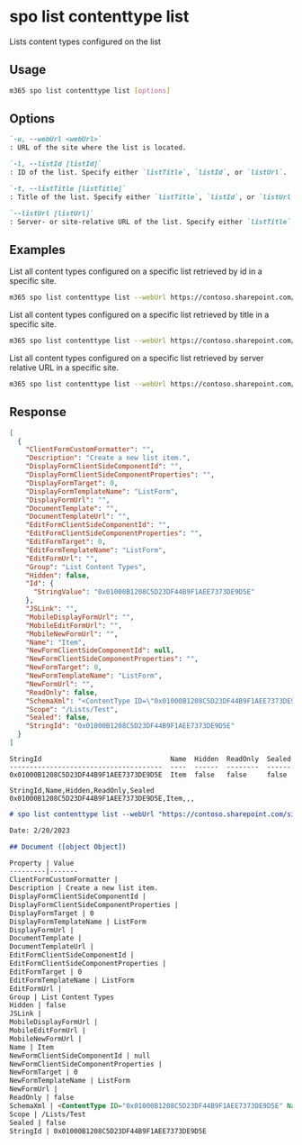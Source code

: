 
# spo list contenttype list

Lists content types configured on the list

## Usage

```sh
m365 spo list contenttype list [options]
```

## Options

```md definition-list
`-u, --webUrl <webUrl>`
: URL of the site where the list is located.

`-l, --listId [listId]`
: ID of the list. Specify either `listTitle`, `listId`, or `listUrl`.

`-t, --listTitle [listTitle]`
: Title of the list. Specify either `listTitle`, `listId`, or `listUrl`.

`--listUrl [listUrl]`
: Server- or site-relative URL of the list. Specify either `listTitle`, `listId`, or `listUrl`.
```

<Global />

## Examples

List all content types configured on a specific list retrieved by id in a specific site.

```sh
m365 spo list contenttype list --webUrl https://contoso.sharepoint.com/sites/project-x --listId 0cd891ef-afce-4e55-b836-fce03286cccf
```

List all content types configured on a specific list retrieved by title in a specific site.

```sh
m365 spo list contenttype list --webUrl https://contoso.sharepoint.com/sites/project-x --listTitle Documents
```

List all content types configured on a specific list retrieved by server relative URL in a specific site.

```sh
m365 spo list contenttype list --webUrl https://contoso.sharepoint.com/sites/project-x --listUrl 'sites/project-x/Documents'
```

## Response

<Tabs>
  <TabItem value="JSON">

  ```json
  [
    {
      "ClientFormCustomFormatter": "",
      "Description": "Create a new list item.",
      "DisplayFormClientSideComponentId": "",
      "DisplayFormClientSideComponentProperties": "",
      "DisplayFormTarget": 0,
      "DisplayFormTemplateName": "ListForm",
      "DisplayFormUrl": "",
      "DocumentTemplate": "",
      "DocumentTemplateUrl": "",
      "EditFormClientSideComponentId": "",
      "EditFormClientSideComponentProperties": "",
      "EditFormTarget": 0,
      "EditFormTemplateName": "ListForm",
      "EditFormUrl": "",
      "Group": "List Content Types",
      "Hidden": false,
      "Id": {
        "StringValue": "0x01000B1208C5D23DF44B9F1AEE7373DE9D5E"
      },
      "JSLink": "",
      "MobileDisplayFormUrl": "",
      "MobileEditFormUrl": "",
      "MobileNewFormUrl": "",
      "Name": "Item",
      "NewFormClientSideComponentId": null,
      "NewFormClientSideComponentProperties": "",
      "NewFormTarget": 0,
      "NewFormTemplateName": "ListForm",
      "NewFormUrl": "",
      "ReadOnly": false,
      "SchemaXml": "<ContentType ID=\"0x01000B1208C5D23DF44B9F1AEE7373DE9D5E\" Name=\"Item\" Group=\"List Content Types\" Description=\"Create a new list item.\" Version=\"0\" FeatureId=\"{695b6570-a48b-4a8e-8ea5-26ea7fc1d162}\" FeatureIds=\"{695b6570-a48b-4a8e-8ea5-26ea7fc1d162};{c94c1702-30a7-454c-be15-5a895223428d}\"><Folder TargetName=\"Item\"/><Fields><Field ID=\"{c042a256-787d-4a6f-8a8a-cf6ab767f12d}\" Type=\"Computed\" DisplayName=\"Content Type\" Name=\"ContentType\" DisplaceOnUpgrade=\"TRUE\" RenderXMLUsingPattern=\"TRUE\" Sortable=\"FALSE\" SourceID=\"http://schemas.microsoft.com/sharepoint/v3\" StaticName=\"ContentType\" Group=\"_Hidden\" PITarget=\"MicrosoftWindowsSharePointServices\" PIAttribute=\"ContentTypeID\" FromBaseType=\"TRUE\"><FieldRefs><FieldRef Name=\"ContentTypeId\"/></FieldRefs><DisplayPattern><MapToContentType><Column Name=\"ContentTypeId\"/></MapToContentType></DisplayPattern></Field><Field ID=\"{fa564e0f-0c70-4ab9-b863-0177e6ddd247}\" Type=\"Text\" Name=\"Title\" DisplayName=\"Title\" Required=\"TRUE\" SourceID=\"http://schemas.microsoft.com/sharepoint/v3\" StaticName=\"Title\" FromBaseType=\"TRUE\" ColName=\"nvarchar1\" ShowInNewForm=\"TRUE\" ShowInEditForm=\"TRUE\"/></Fields><XmlDocuments><XmlDocument NamespaceURI=\"http://schemas.microsoft.com/sharepoint/v3/contenttype/forms\"><FormTemplates xmlns=\"http://schemas.microsoft.com/sharepoint/v3/contenttype/forms\"><Display>ListForm</Display><Edit>ListForm</Edit><New>ListForm</New></FormTemplates></XmlDocument></XmlDocuments></ContentType>",
      "Scope": "/Lists/Test",
      "Sealed": false,
      "StringId": "0x01000B1208C5D23DF44B9F1AEE7373DE9D5E"
    }
  ]
  ```

  </TabItem>
  <TabItem value="Text">

  ```text
  StringId                                Name  Hidden  ReadOnly  Sealed
  --------------------------------------  ----  ------  --------  ------
  0x01000B1208C5D23DF44B9F1AEE7373DE9D5E  Item  false   false     false
  ```

  </TabItem>
  <TabItem value="CSV">

  ```csv
  StringId,Name,Hidden,ReadOnly,Sealed
  0x01000B1208C5D23DF44B9F1AEE7373DE9D5E,Item,,,
  ```

  </TabItem>
  <TabItem value="Markdown">

  ```md
  # spo list contenttype list --webUrl "https://contoso.sharepoint.com/sites/project-x" --listTitle "Documents"

  Date: 2/20/2023

  ## Document ([object Object])

  Property | Value
  ---------|-------
  ClientFormCustomFormatter |
  Description | Create a new list item.
  DisplayFormClientSideComponentId |
  DisplayFormClientSideComponentProperties |
  DisplayFormTarget | 0
  DisplayFormTemplateName | ListForm
  DisplayFormUrl |
  DocumentTemplate | 
  DocumentTemplateUrl | 
  EditFormClientSideComponentId |
  EditFormClientSideComponentProperties |
  EditFormTarget | 0
  EditFormTemplateName | ListForm
  EditFormUrl |
  Group | List Content Types
  Hidden | false
  JSLink |
  MobileDisplayFormUrl |
  MobileEditFormUrl |
  MobileNewFormUrl |
  Name | Item
  NewFormClientSideComponentId | null
  NewFormClientSideComponentProperties |
  NewFormTarget | 0
  NewFormTemplateName | ListForm
  NewFormUrl |
  ReadOnly | false
  SchemaXml | <ContentType ID="0x01000B1208C5D23DF44B9F1AEE7373DE9D5E" Name="Item" Group="List Content Types" Description="Create a new list item." Version="0" FeatureId="{695b6570-a48b-4a8e-8ea5-26ea7fc1d162}" FeatureIds="{695b6570-a48b-4a8e-8ea5-26ea7fc1d162};{c94c1702-30a7-454c-be15-5a895223428d}"><Folder TargetName="Item"/><Fields><Field ID="{c042a256-787d-4a6f-8a8a-cf6ab767f12d}" Type="Computed" DisplayName="Content Type" Name="ContentType" DisplaceOnUpgrade="TRUE" RenderXMLUsingPattern="TRUE" Sortable="FALSE" SourceID="http://schemas.microsoft.com/sharepoint/v3" StaticName="ContentType" Group="_Hidden" PITarget="MicrosoftWindowsSharePointServices" PIAttribute="ContentTypeID" FromBaseType="TRUE"><FieldRefs><FieldRef Name="ContentTypeId"/></FieldRefs><DisplayPattern><MapToContentType><Column Name="ContentTypeId"/></MapToContentType></DisplayPattern></Field><Field ID="{fa564e0f-0c70-4ab9-b863-0177e6ddd247}" Type="Text" Name="Title" DisplayName="Title" Required="TRUE" SourceID="http://schemas.microsoft.com/sharepoint/v3" StaticName="Title" FromBaseType="TRUE" ColName="nvarchar1" ShowInNewForm="TRUE" ShowInEditForm="TRUE"/></Fields><XmlDocuments><XmlDocument NamespaceURI="http://schemas.microsoft.com/sharepoint/v3/contenttype/forms"><FormTemplates xmlns="http://schemas.microsoft.com/sharepoint/v3/contenttype/forms"><Display>ListForm</Display><Edit>ListForm</Edit><New>ListForm</New></FormTemplates></XmlDocument></XmlDocuments></ContentType>
  Scope | /Lists/Test
  Sealed | false
  StringId | 0x01000B1208C5D23DF44B9F1AEE7373DE9D5E
  ```

  </TabItem>
</Tabs>
